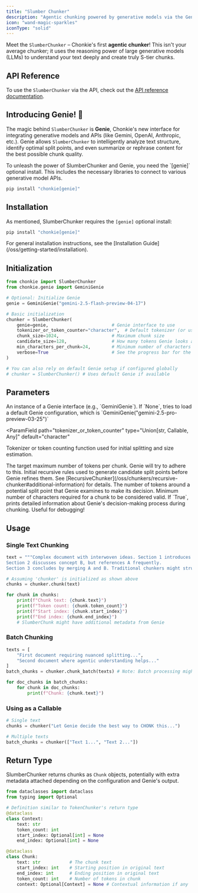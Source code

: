 ```yaml
---
title: "Slumber Chunker"
description: "Agentic chunking powered by generative models via the Genie interface"
icon: "wand-magic-sparkles"
iconType: "solid"
---
```


Meet the `SlumberChunker` – Chonkie's first **agentic chunker**! This isn't your average chunker; it uses the reasoning power of large generative models (LLMs) to understand your text deeply and create truly S-tier chunks.

## API Reference

To use the `SlumberChunker` via the API, check out the [API reference documentation](../../api-reference/slumber-chunker).

## Introducing Genie! 🧞

The magic behind `SlumberChunker` is **Genie**, Chonkie's new interface for integrating generative models and APIs (like Gemini, OpenAI, Anthropic, etc.). Genie allows `SlumberChunker` to intelligently analyze text structure, identify optimal split points, and even summarize or rephrase content for the best possible chunk quality.

<Card title="Requires [genie] Install" icon="wand-magic">
  To unleash the power of SlumberChunker and Genie, you need the `[genie]`
  optional install. This includes the necessary libraries to connect to various
  generative model APIs.
</Card>

```bash
pip install "chonkie[genie]"
```

## Installation

As mentioned, SlumberChunker requires the `[genie]` optional install:

```bash
pip install "chonkie[genie]"
```

<Info>
  For general installation instructions, see the [Installation
  Guide](/oss/getting-started/installation).
</Info>

## Initialization

```python
from chonkie import SlumberChunker
from chonkie.genie import GeminiGenie

# Optional: Initialize Genie
genie = GeminiGenie("gemini-2.5-flash-preview-04-17")

# Basic initialization
chunker = SlumberChunker(
    genie=genie,                        # Genie interface to use
    tokenizer_or_token_counter="character",  # Default tokenizer (or use "gpt2", etc.)
    chunk_size=1024,                    # Maximum chunk size
    candidate_size=128,                 # How many tokens Genie looks at for potential splits
    min_characters_per_chunk=24,        # Minimum number of characters per chunk
    verbose=True                        # See the progress bar for the chunking process
)

# You can also rely on default Genie setup if configured globally
# chunker = SlumberChunker() # Uses default Genie if available
```

## Parameters

<ParamField path="genie" type="Optional[BaseGenie]" default="None">
  An instance of a Genie interface (e.g., `GeminiGenie`). If `None`, tries to
  load a default Genie configuration, which is
  `GeminiGenie("gemini-2.5-pro-preview-03-25")`
</ParamField>

<ParamField
  path="tokenizer_or_token_counter"
  type="Union[str, Callable, Any]"
  default="character"
>
  Tokenizer or token counting function used for initial splitting and size
  estimation.
</ParamField>

<ParamField path="chunk_size" type="int" default="1024">
  The target maximum number of tokens per chunk. Genie will try to adhere to
  this.
</ParamField>

<ParamField path="rules" type="RecursiveRules" default="RecursiveRules()">
  Initial recursive rules used to generate candidate split points before Genie
  refines them. See
  [RecursiveChunker](/oss/chunkers/recursive-chunker#additional-information) for
  details.
</ParamField>

<ParamField path="candidate_size" type="int" default="128">
  The number of tokens around a potential split point that Genie examines to
  make its decision.
</ParamField>

<ParamField path="min_characters_per_chunk" type="int" default="24">
  Minimum number of characters required for a chunk to be considered valid.
</ParamField>

<ParamField path="verbose" type="bool" default="True">
  If `True`, prints detailed information about Genie's decision-making process
  during chunking. Useful for debugging!
</ParamField>

## Usage

### Single Text Chunking

```python
text = """Complex document with interwoven ideas. Section 1 introduces concept A.
Section 2 discusses concept B, but references A frequently.
Section 3 concludes by merging A and B. Traditional chunkers might struggle here."""

# Assuming 'chunker' is initialized as shown above
chunks = chunker.chunk(text)

for chunk in chunks:
    print(f"Chunk text: {chunk.text}")
    print(f"Token count: {chunk.token_count}")
    print(f"Start index: {chunk.start_index}")
    print(f"End index: {chunk.end_index}")
    # SlumberChunk might have additional metadata from Genie
```

### Batch Chunking

```python
texts = [
    "First document requiring nuanced splitting...",
    "Second document where agentic understanding helps..."
]
batch_chunks = chunker.chunk_batch(texts) # Note: Batch processing might be slower due to LLM calls

for doc_chunks in batch_chunks:
    for chunk in doc_chunks:
        print(f"Chunk: {chunk.text}")
```

### Using as a Callable

```python
# Single text
chunks = chunker("Let Genie decide the best way to CHONK this...")

# Multiple texts
batch_chunks = chunker(["Text 1...", "Text 2..."])
```

## Return Type

SlumberChunker returns chunks as `Chunk` objects, potentially with extra metadata attached depending on the configuration and Genie's output.

```python
from dataclasses import dataclass
from typing import Optional

# Definition similar to TokenChunker's return type
@dataclass
class Context:
    text: str
    token_count: int
    start_index: Optional[int] = None
    end_index: Optional[int] = None

@dataclass
class Chunk:
    text: str           # The chunk text
    start_index: int    # Starting position in original text
    end_index: int      # Ending position in original text
    token_count: int    # Number of tokens in chunk
    context: Optional[Context] = None # Contextual information if any
```
